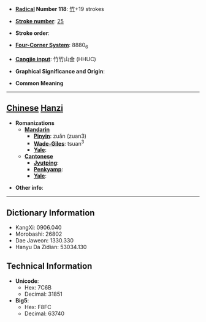 * '''[[Wiktionary:Chinese radical index| Radical]] Number 118''': [[Wiktionary:Chinese radical index 竹|竹]]+19 strokes

* '''[[Wiktionary:Chinese total strokes index|Stroke number]]''': [[Wiktionary:Chinese total strokes index 25|25]]

* '''Stroke order''': 

* '''[[Wiktionary:Chinese four corner index|Four-Corner System]]''': 8880<sub>6</sub>

* '''[[Wiktionary:Chinese Cangjie index|Cangjie input]]''': 竹竹山金 (HHUC)

* '''Graphical Significance and Origin''': 

* '''Common Meaning'''

----

== [[Chinese]] [[Hanzi]] ==

* '''Romanizations'''
** '''[[Mandarin]]'''
*** '''[[Pinyin]]''': zuǎn (zuan3)
*** '''[[Wade-Giles]]''': tsuan<sup>3</sup>
*** '''[[Yale]]''': 
** '''[[Cantonese]]'''
*** '''[[Jyutping]]''':
*** '''[[Penkyamp]]''': 
*** '''[[Yale]]''': 

* '''Other info''': 

----

== Dictionary Information ==

* KangXi: 0906.040
* Morobashi: 26802
* Dae Jaweon: 1330.330
* Hanyu Da Zidian: 53034.130

== Technical Information ==

* '''Unicode''':
** Hex: 7C6B
** Decimal: 31851
* '''Big5''':
** Hex: F8FC
** Decimal: 63740